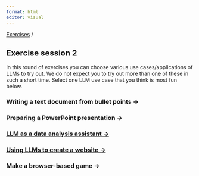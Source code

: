 ```yaml
---
format: html
editor: visual
---
```


[Exercises](index.html) /

## Exercise session 2

In this round of exercises you can choose various use cases/applications of LLMs to try out. We do not expect you to try out more than one of these in such a short time. Select one LLM use case that you think is most fun below.

### Writing a text document from bullet points -\>

### Preparing a PowerPoint presentation -\>

### [LLM as a data analysis assistant -\>](data_analysis.html)

### [Using LLMs to create a website -\>](website.html)

### Make a browser-based game -\>
